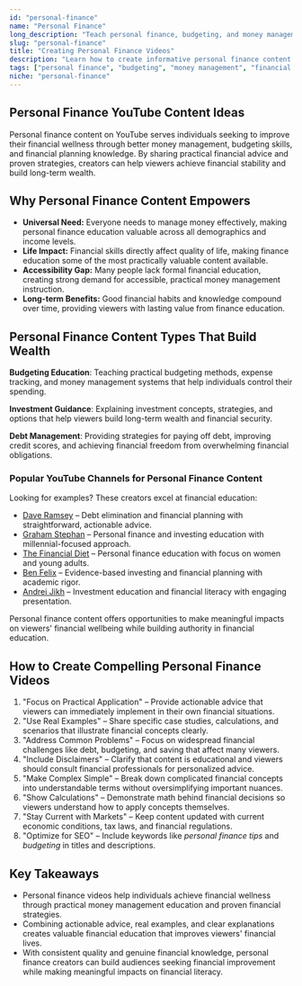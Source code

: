 ```yaml
---
id: "personal-finance"
name: "Personal Finance"
long_description: "Teach personal finance, budgeting, and money management skills that help individuals achieve financial wellness and build long-term financial security."
slug: "personal-finance"
title: "Creating Personal Finance Videos"
description: "Learn how to create informative personal finance content for YouTube—covering budgeting, money management, and financial planning education."
tags: ["personal finance", "budgeting", "money management", "financial planning", "saving money", "investing", "financial education"]
niche: "personal-finance"
---
```


## Personal Finance YouTube Content Ideas

Personal finance content on YouTube serves individuals seeking to improve their financial wellness through better money management, budgeting skills, and financial planning knowledge. By sharing practical financial advice and proven strategies, creators can help viewers achieve financial stability and build long-term wealth.

## Why Personal Finance Content Empowers

- **Universal Need:** Everyone needs to manage money effectively, making personal finance education valuable across all demographics and income levels.
- **Life Impact:** Financial skills directly affect quality of life, making finance education some of the most practically valuable content available.
- **Accessibility Gap:** Many people lack formal financial education, creating strong demand for accessible, practical money management instruction.
- **Long-term Benefits:** Good financial habits and knowledge compound over time, providing viewers with lasting value from finance education.

## Personal Finance Content Types That Build Wealth

**Budgeting Education**: Teaching practical budgeting methods, expense tracking, and money management systems that help individuals control their spending.

**Investment Guidance**: Explaining investment concepts, strategies, and options that help viewers build long-term wealth and financial security.

**Debt Management**: Providing strategies for paying off debt, improving credit scores, and achieving financial freedom from overwhelming financial obligations.

### Popular YouTube Channels for Personal Finance Content

Looking for examples? These creators excel at financial education:
- [Dave Ramsey](https://www.youtube.com/@DaveRamsey) – Debt elimination and financial planning with straightforward, actionable advice.
- [Graham Stephan](https://www.youtube.com/@GrahamStephan) – Personal finance and investing education with millennial-focused approach.
- [The Financial Diet](https://www.youtube.com/@thefinancialdiet) – Personal finance education with focus on women and young adults.
- [Ben Felix](https://www.youtube.com/@BenFelixCSI) – Evidence-based investing and financial planning with academic rigor.
- [Andrei Jikh](https://www.youtube.com/@AndreiJikh) – Investment education and financial literacy with engaging presentation.

Personal finance content offers opportunities to make meaningful impacts on viewers' financial wellbeing while building authority in financial education.

## How to Create Compelling Personal Finance Videos

1. "Focus on Practical Application" – Provide actionable advice that viewers can immediately implement in their own financial situations.
2. "Use Real Examples" – Share specific case studies, calculations, and scenarios that illustrate financial concepts clearly.
3. "Address Common Problems" – Focus on widespread financial challenges like debt, budgeting, and saving that affect many viewers.
4. "Include Disclaimers" – Clarify that content is educational and viewers should consult financial professionals for personalized advice.
5. "Make Complex Simple" – Break down complicated financial concepts into understandable terms without oversimplifying important nuances.
6. "Show Calculations" – Demonstrate math behind financial decisions so viewers understand how to apply concepts themselves.
7. "Stay Current with Markets" – Keep content updated with current economic conditions, tax laws, and financial regulations.
8. "Optimize for SEO" – Include keywords like *personal finance tips* and *budgeting* in titles and descriptions.

## Key Takeaways

- Personal finance videos help individuals achieve financial wellness through practical money management education and proven financial strategies.
- Combining actionable advice, real examples, and clear explanations creates valuable financial education that improves viewers' financial lives.
- With consistent quality and genuine financial knowledge, personal finance creators can build audiences seeking financial improvement while making meaningful impacts on financial literacy.